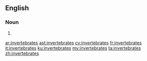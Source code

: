 ==English==

===Noun===
{{head|en|noun plural form}}

# {{plural of|invertebrate|lang=en}}

[[ar:invertebrates]]
[[ast:invertebrates]]
[[cy:invertebrates]]
[[fr:invertebrates]]
[[it:invertebrates]]
[[ku:invertebrates]]
[[my:invertebrates]]
[[ta:invertebrates]]
[[zh:invertebrates]]